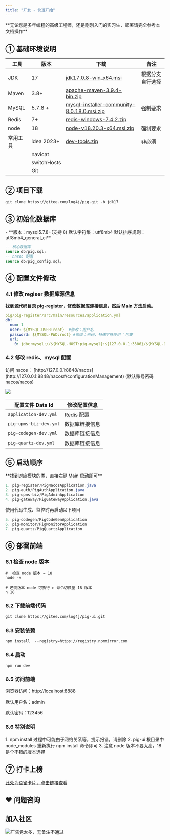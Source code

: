 ```yaml
---
title: "开发 - 快速开始"
---
```


<Warning>
**无论您是多年编程的高级工程师，还是刚刚入门的实习生，部署请完全参考本文档操作**
</Warning>

## ① 基础环境说明
| 工具 | 版本 | 下载 | 备注 |
| --- | --- | --- | --- |
| JDK | 17 | [jdk17.0.8-win_x64.msi](https://cdn.azul.com/zulu/bin/zulu17.44.15-ca-jdk17.0.8-win_x64.msi) | 根据分支自行选择 |
| Maven | 3.8+ | [apache-maven-3.9.4-bin.zip](https://dlcdn.apache.org/maven/maven-3/3.9.4/binaries/apache-maven-3.9.4-bin.zip) | |
| MySQL | 5.7.8 + | [mysql-installer-community-8.0.18.0.msi.zip](https://www.yuque.com/attachments/yuque/0/2023/zip/283679/1688793202906-bc1535d0-e330-4b5c-a16b-bbef94a1b59a.zip) | 强制要求 |
| Redis | 7+ | [redis-windows-7.4.2.zip](https://www.yuque.com/attachments/yuque/0/2025/zip/283679/1741774624160-9d8d46df-e0f1-40d5-af31-127d43a2c953.zip) | |
| node | 18 | [node-v18.20.3-x64.msi.zip](https://www.yuque.com/attachments/yuque/0/2024/zip/283679/1720584223073-e682aad2-1971-43d4-a22e-74484f638562.zip) | 强制要求 |
| 常用工具 | idea 2023+ | [dev-tools.zip](https://www.yuque.com/attachments/yuque/0/2023/zip/283679/1688793203179-32a2dcff-da73-4642-a009-28fb0623687a.zip) | 非必须 |
| | navicat | | |
| | switchHosts | | |
| | Git | | |

## ② 项目下载

```shell
git clone https://gitee.com/log4j/pig.git -b jdk17
```

## ③ 初始化数据库
<Note>
- **版本：mysql5.7.8+(支持 8)     默认字符集：utf8mb4   默认排序规则：utf8mb4_general_ci**
</Note>

```sql
-- 核心数据库
source db/pig.sql;
-- nacos 配置
source db/pig_config.sql;
```

## ④ 配置文件修改
### 4.1 修改 regiser 数据库源信息
**找到源代码目录 pig-register，修改数据库连接信息，然后 Main 方法启动。**

```yaml
pig/pig-register/src/main/resources/application.yml 
db:
  num: 1
  user: ${MYSQL-USER:root}  #修改：用户名
  password: ${MYSQL-PWD:root} #修改：密码，特殊字符使用 '包裹'
  url:
    0: jdbc:mysql://${MYSQL-HOST:pig-mysql}:${127.0.0.1:3306}/${MYSQL-DB:pig_config}?characterEncoding=utf8&zeroDateTimeBehavior=convertToNull&useSSL=false&useJDBCCompliantTimezoneShift=true&useLegacyDatetimeCode=false&serverTimezone=GMT%2B8&nullCatalogMeansCurrent=true&allowPublicKeyRetrieval=true
```

### 4.2 修改 redis、mysql 配置
<Note>
访问 nacos： [http://127.0.0.1:8848/nacos](http://127.0.0.1:8848/nacos#/configurationManagement) (默认账号密码 nacos/nacos)
</Note>

![](https://cdn.nlark.com/yuque/0/2025/png/283679/1736924558140-a6b70b07-3071-4a9b-bc59-e31a1a656ca3.png)

| 配置文件 Data Id | 修改配置信息 |
| --- | --- |
| `application-dev.yml` | Redis 配置 |
| `pig-upms-biz-dev.yml` | 数据库链接信息 |
| `pig-codegen-dev.yml` | 数据库链接信息 |
| `pig-quartz-dev.yml` | 数据库链接信息 |

## ⑤ 启动顺序 
<Note>
**找到对应模块的类，直接右键 Main 启动即可**
</Note>

```java
1. pig-register/PigNacosApplication.java 
2. pig-auth/PigAuthApplication.java   
3. pig-upms-biz/PigAdminApplication
4. pig-gateway/PigGatewayApplication.java  
```

<Note>
使用代码生成、监控时再启动以下项目
</Note>

```java
5. pig-codegen/PigCodeGenApplication  
6. pig-monitor/PigMonitorApplication
7. pig-quartz/PigQuartzApplication
```

## ⑥ 部署前端
### 6.1 检查 node 版本
```shell
#  检查 node 版本 = 18
node -v 

# 若高版本 node 可执行 n 命令切换至 18 版本
n 18
```

### 6.2 下载前端代码
```shell
git clone https://gitee.com/log4j/pig-ui.git
```

### 6.3 安装依赖
```shell
npm install  --registry=https://registry.npmmirror.com
```

### 6.4 启动
```shell
npm run dev
```

### 6.5 访问前端
<Note>
浏览器访问：http://localhost:8888

默认用户名：admin

默认密码：123456
</Note>

### 6.6 特别说明
<Warning>
1. npm install 过程中可能由于网络关系等，提示报错，请删除
2. pig-ui 根目录中 node_modules 重新执行 npm install 命令即可
3. 注意 node 版本不要太高，18 是个不错的版本选择
</Warning>

## ⑦ 打卡上榜
[此处为语雀卡片，点击链接查看](https://www.yuque.com/docs/132585040#a6Zp1)

## ❤  问题咨询
## 加入社区
![广告党太多，无备注不通过](https://cdn.nlark.com/yuque/0/2024/png/283679/1728703600955-45cedb6b-0f2a-4949-ac17-a51239a503c3.png)

